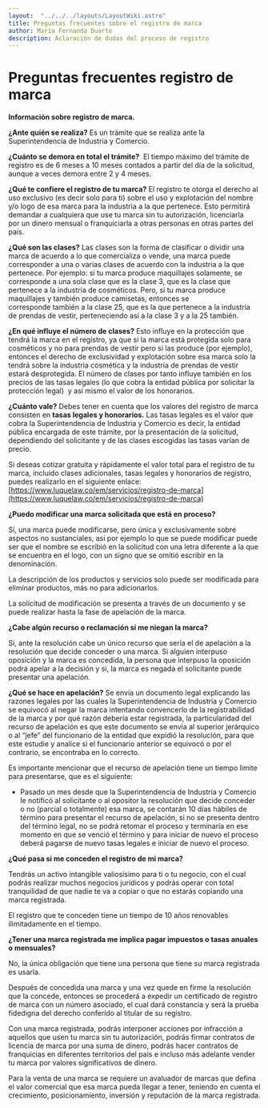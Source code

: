 ```yaml
---
layout:  "../../../layouts/LayoutWiki.astro"
title: Preguntas frecuentes sobre el registro de marca
author: María Fernanda Duarte
description: Aclaración de dudas del proceso de registro
---
```

# Preguntas frecuentes registro de marca

**Información sobre registro de marca.**

**¿Ante quién se realiza?** Es un trámite que se realiza ante la Superintendencia de Industria y Comercio.

**¿Cuánto se demora en total el trámite?**  El tiempo máximo del trámite de registro es de 6 meses a 10 meses contados a partir del día de la solicitud, aunque a veces demora entre 2 y 4 meses.

**¿Qué te confiere el registro de tu marca?** El registro te otorga el derecho al uso exclusivo (es decir solo para ti) sobre el uso y explotación del nombre y/o logo de esa marca para la industria a la que pertenece. Esto permitirá demandar a cualquiera que use tu marca sin tu autorización, licenciarla por un dinero mensual o franquiciarla a otras personas en otras partes del país.

**¿Qué son las clases?** Las clases son la forma de clasificar o dividir una marca de acuerdo a lo que comercializa o vende, una marca puede corresponder a una o varias clases de acuerdo con la industria a la que pertenece. Por ejemplo: si tu marca produce maquillajes solamente, se corresponde a una sola clase que es la clase 3, que es la clase que pertenece a la industria de cosméticos. Pero, si tu marca produce maquillajes y también produce camisetas, entonces se corresponde también a la clase 25, que es la que pertenece a la industria de prendas de vestir, perteneciendo así a la clase 3 y a la 25 también.

**¿En qué influye el número de clases?** Esto influye en la protección que tendrá la marca en el registro, ya que si la marca está protegida solo para cosméticos y no para prendas de vestir pero si las produce (por ejemplo), entonces el derecho de exclusividad y explotación sobre esa marca solo la tendrá sobre la industria cosmética y la industria de prendas de vestir estará desprotegida. El número de clases por tanto influye también en los precios de las tasas legales (lo que cobra la entidad pública por solicitar la protección legal)  y así mismo el valor de los honorarios.

**¿Cuánto vale?** Debes tener en cuenta que los valores del registro de marca consisten en **tasas legales y honorarios.** Las tasas legales es el valor que cobra la Superintendencia de Industria y Comercio es decir, la entidad pública encargada de este trámite, por la presentación de la solicitud, dependiendo del solicitante y de las clases escogidas las tasas varían de precio.

Si deseas cotizar gratuita y rápidamente el valor total para el registro de tu marca, incluido clases adicionales, tasas legales y honorarios de registro, puedes realizarlo en el siguiente enlace: [https://www.luquelaw.co/em/servicios/registro-de-marca](https://www.luquelaw.co/em/servicios/registro-de-marca)

**¿Puedo modificar una marca solicitada que está en proceso?**

Sí, una marca puede modificarse, pero única y exclusivamente sobre aspectos no sustanciales, así por ejemplo lo que se puede modificar puede ser que el nombre se escribió en la solicitud con una letra diferente a la que se encuentra en el logo, con un signo que se omitió escribir en la denominación.

La descripción de los productos y servicios solo puede ser modificada para eliminar productos, más no para adicionarlos.

La solicitud de modificación se presenta a través de un documento y se puede realizar hasta la fase de apelación de la marca.

**¿Cabe algún recurso o reclamación si me niegan la marca?**

Sí, ante la resolución cabe un único recurso que sería el de apelación a la resolución que decide conceder o una marca. Si alguien interpuso oposición y la marca es concedida, la persona que interpuso la oposición podrá apelar a la decisión y si, la marca es negada el solicitante puede presentar una apelación.

**¿Qué se hace en apelación?** Se envía un documento legal explicando las razones legales por las cuales la Superintendencia de Industria y Comercio se equivocó al negar la marca intentando convencerlo de la registrabilidad de la marca y por qué razón debería estar registrada, la particularidad del recurso de apelación es que este documento se envía al superior jerárquico o al “jefe” del funcionario de la entidad que expidió la resolución, para que este estudie y analice si el funcionario anterior se equivocó o por el contrario, se encontraba en lo correcto.

Es importante mencionar que el recurso de apelación tiene un tiempo limite para presentarse, que es el siguiente:

- Pasado un mes desde que la Superintendencia de Industria y Comercio le notificó al solicitante o al opositor la resolución que decide conceder o no (parcial o totalmente) esa marca, se contarán 10 días hábiles de término para presentar el recurso de apelación, si no se presenta dentro del término legal, no se podrá retomar el proceso y terminaría en ese momento en que se venció el término y para iniciar de nuevo el proceso deberá pagarse de nuevo tasas legales e iniciar de nuevo el proceso.

**¿Qué pasa si me conceden el registro de mi marca?**

Tendrás un activo intangible valiosísimo para ti o tu negocio, con el cual podrás realizar muchos negocios jurídicos y podrás operar con total tranquilidad de que nadie te va a copiar o que no estarás copiando una marca registrada.

El registro que te conceden tiene un tiempo de 10 años renovables ilimitadamente en el tiempo.

**¿Tener una marca registrada me implica pagar impuestos o tasas anuales o mensuales?**

No, la única obligación que tiene una persona que tiene su marca registrada es usarla.

Después de concedida una marca y una vez quede en firme la resolución que la concede, entonces se procederá a expedir un certificado de registro de marca con un número asociado, el cual dará constancia y será la prueba fidedigna del derecho conferido al titular de su registro.

Con una marca registrada, podrás interponer acciones por infracción a aquellos que usen tu marca sin tu autorización, podrás firmar contratos de licencia de marca por una suma de dinero, podrás hacer contratos de franquicias en diferentes territorios del país e incluso más adelante vender tu marca por valores significativos de dinero.

Para la venta de una marca se requiere un avaluador de marcas que defina el valor comercial que esa marca pueda llegar a tener, teniendo en cuenta el crecimiento, posicionamiento, inversión y reputación de la marca registrada.